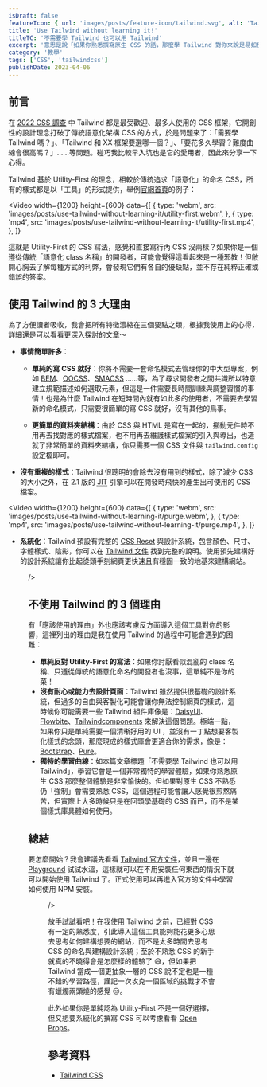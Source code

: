 ```yaml
---
isDraft: false
featureIcon: { url: 'images/posts/feature-icon/tailwind.svg', alt: 'Tailwind 的 Logo' }
title: 'Use Tailwind without learning it!'
titleTC: '不需要學 Tailwind 也可以用 Tailwind'
excerpt: '意思是說「如果你熟悉撰寫原生 CSS 的話，那麼學 Tailwind 對你來說是易如反掌」，來玩玩看用不同的方式架構網站架構！'
category: '教學'
tags: ['CSS', 'tailwindcss']
publishDate: 2023-04-06
---
```


## 前言

在 [2022 CSS 調查](https://2022.stateofcss.com/zh-Hant/css-frameworks/) 中 Tailwind 都是最受歡迎、最多人使用的 CSS 框架，它開創性的設計理念打破了傳統語意化架構 CSS 的方式，於是問題來了：「需要學 Tailwind 嗎？」、「Tailwind 和 XX 框架要選哪一個？」、「要花多久學習？難度曲線會很高嗎？」……等問題。碰巧我比較早入坑也是它的愛用者，因此來分享一下心得。

Tailwind 基於 Utility-First 的理念，相較於傳統追求「語意化」的命名 CSS，所有的樣式都是以「工具」的形式提供，舉例[官網首頁](https://tailwindcss.com/)的例子：

<Video
  width={1200}
  height={600}
  data={[
    {
      type: 'webm',
      src: 'images/posts/use-tailwind-without-learning-it/utility-first.webm',
    },
    {
      type: 'mp4',
      src: 'images/posts/use-tailwind-without-learning-it/utility-first.mp4',
    },
  ]}
></Video>
這就是 Utility-First 的 CSS 寫法，感覺和直接寫行內 CSS 沒兩樣？如果你是一個遵從傳統「語意化 class
名稱」的開發者，可能會覺得這看起來是一種邪教！但敞開心胸去了解每種方式的利弊，會發現它們有各自的優缺點，並不存在純粹正確或錯誤的答案。

## 使用 Tailwind 的 3 大理由

為了方便讀者吸收，我會把所有特徵濃縮在三個要點之類，根據我使用上的心得，詳細還是可以看看更[深入探討的文章](https://adamwathan.me/css-utility-classes-and-separation-of-concerns/)～

- **事情簡單許多**：

  - **單純的寫 CSS 就好**：你將不需要一套命名模式去管理你的中大型專案，例如 [BEM](https://getbem.com/)、[OOCSS](http://oocss.org/)、[SMACSS](http://smacss.com/) ……等，為了尋求開發者之間共識所以特意建立規範描述如何選取元素，但這是一件需要長時間訓練與調整習慣的事情！也是為什麼 Tailwind 在短時間內就有如此多的使用者，不需要去學習新的命名模式，只需要很簡單的寫 CSS 就好，沒有其他的鳥事。

  - **更簡單的資料夾結構**：由於 CSS 與 HTML 是寫在一起的，挪動元件時不用再去找對應的樣式檔案，也不用再去維護樣式檔案的引入與導出，也造就了非常簡單的資料夾結構，你只需要一個 CSS 文件與 `tailwind.config` 設定檔即可。

- **沒有重複的樣式**：Tailwind 很聰明的會除去沒有用到的樣式，除了減少 CSS 的大小之外，在 2.1 版的 <abbr title="Just In Time">JIT</abbr> 引擎可以在開發時飛快的產生出可使用的 CSS 檔案。

<Video
  width={1200}
  height={600}
  data={[
    {
      type: 'webm',
      src: 'images/posts/use-tailwind-without-learning-it/purge.webm',
    },
    {
      type: 'mp4',
      src: 'images/posts/use-tailwind-without-learning-it/purge.mp4',
    },
  ]}
></Video>

- **系統化**：Tailwind 預設有完整的 [CSS Reset](https://tailwindcss.com/docs/preflight#border-styles-are-reset-globally) 與設計系統，包含顏色、尺寸、字體樣式、陰影，你可以在 [Tailwind 文件](https://tailwindcss.com/docs/) 找到完整的說明。使用預先建構好的設計系統讓你比起從頭手刻網頁更快速且有穩固一致的地基來建構網站。

<Figure
  width="1395"
  height="962"
  src="images/posts/use-tailwind-without-learning-it/preset.webp"
  alt="顏色、尺寸、字體樣式、陰影等設計系統 Tailwind 都幫你設定好了"
  title="顏色、尺寸、字體樣式、陰影等設計系統 Tailwind 都幫你設定好了"
  loading="lazy"

/>

## 不使用 Tailwind 的 3 個理由

有「應該使用的理由」外也應該考慮反方面導入這個工具對你的影響，這裡列出的理由是我在使用 Tailwind 的過程中可能會遇到的困難：

- **單純反對 Utility-First 的寫法**：如果你討厭看似混亂的 class 名稱、只遵從傳統的語意化命名的開發者也沒事，這單純不是你的菜！
- **沒有耐心或能力去設計頁面**：Tailwind 雖然提供很基礎的設計系統，但過多的自由與客製化可能會讓你無法控制網頁的樣式，這時候你可能需要一些 Tailwind 組件庫像是：[DaisyUI](https://daisyui.com/)、[Flowbite](https://flowbite.com/)、[Tailwindcomponents](https://tailwindcomponents.com/) 來解決這個問題。極端一點，如果你只是單純需要一個清晰好用的 UI ，並沒有一丁點想要客製化樣式的念頭，那麼現成的樣式庫會更適合你的需求，像是：[Bootstrap](https://getbootstrap.com/)、[Pure](https://purecss.io/)。
- **獨特的學習曲線**：如本篇文章標題「不需要學 Tailwind 也可以用 Tailwind」，學習它會是一個非常獨特的學習體驗，如果你熟悉原生 CSS 那麼整個體驗是非常愉快的。但如果對原生 CSS 不熟悉仍「強制」會需要熟悉 CSS，這個過程可能會讓人感覺很煎熬痛苦，但實際上大多時候只是在回頭學基礎的 CSS 而已，而不是某個樣式庫具體如何使用。

## 總結

要怎麼開始？我會建議先看看 [Tailwind 官方文件](https://tailwindcss.com/docs/)，並且一邊在 [Playground](https://play.tailwindcss.com/) 試試水溫，這樣就可以在不用安裝任何東西的情況下就可以開始使用 Tailwind 了。正式使用可以再進入官方的文件中學習如何使用 NPM 安裝。

<Figure
  width="1200"
  height="1000"
  src="images/posts/use-tailwind-without-learning-it/install.webp"
  alt="Tailwind 的官方文件的安裝頁面，有許多的針對不同框架的安裝教學"
  title="Tailwind 支援許多框架，且有明確的安裝教學文章"
  loading="lazy"

/>

放手試試看吧！在我使用 Tailwind 之前，已經對 CSS 有一定的熟悉度，引此導入這個工具能夠能花更多心思去思考如何建構想要的網站，而不是太多時間去思考 CSS 的命名與建構設計系統；至於不熟悉 CSS 的新手就真的不曉得會是怎麼樣的體驗了 😅，但如果把 Tailwind 當成一個更抽象一層的 CSS 說不定也是一種不錯的學習路徑，謹記一次攻克一個區域的挑戰才不會有蠟燭兩頭燒的感覺 😑。

此外如果你是單純認為 Utility-First 不是一個好選擇，但又想要系統化的撰寫 CSS 可以考慮看看 [Open Props](https://open-props.style/)。

## 參考資料

- [Tailwind CSS](https://tailwindcss.com/)
